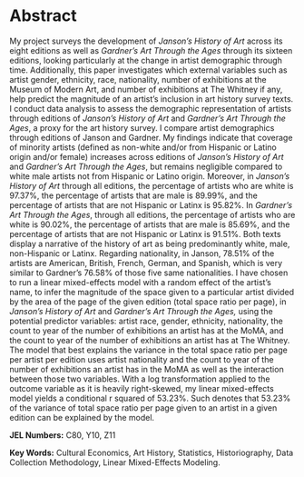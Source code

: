 # Abstract {.unnumbered}

My project surveys the development of *Janson's History of Art* across its eight editions as well as *Gardner's Art Through the Ages* through its sixteen editions, looking particularly at the change in artist demographic through time.
Additionally, this paper investigates which external variables such as artist gender, ethnicity, race, nationality, number of exhibitions at the Museum of Modern Art, and number of exhibitions at The Whitney if any, help predict the magnitude of an artist's inclusion in art history survey texts.
I conduct data analysis to assess the demographic representation of artists through editions of *Janson's History of Art* and *Gardner's Art Through the Ages*, a proxy for the art history survey.
I compare artist demographics through editions of Janson and Gardner.
My findings indicate that coverage of minority artists (defined as non-white and/or from Hispanic or Latino origin and/or female) increases across editions of *Janson's History of Art* and *Gardner's Art Through the Ages*, but remains negligible compared to white male artists not from Hispanic or Latino origin.
Moreover, in *Janson's History of Art* through all editions, the percentage of artists who are white is 97.37%, the percentage of artists that are male is 89.99%, and the percentage of artists that are not Hispanic or Latinx is 95.82%.
In *Gardner's Art Through the Ages*, through all editions, the percentage of artists who are white is 90.02%, the percentage of artists that are male is 85.69%, and the percentage of artists that are not Hispanic or Latinx is 91.51%.
Both texts display a narrative of the history of art as being predominantly white, male, non-Hispanic or Latinx.
Regarding nationality, in Janson, 78.51% of the artists are American, British, French, German, and Spanish, which is very similar to Gardner's 76.58% of those five same nationalities.
I have chosen to run a linear mixed-effects model with a random effect of the artist's name, to infer the magnitude of the space given to a particular artist divided by the area of the page of the given edition (total space ratio per page), in *Janson's History of Art* and *Gardner's Art Through the Ages,* using the potential predictor variables: artist race, gender, ethnicity, nationality, the count to year of the number of exhibitions an artist has at the MoMA, and the count to year of the number of exhibitions an artist has at The Whitney.
The model that best explains the variance in the total space ratio per page per artist per edition uses artist nationality and the count to year of the number of exhibitions an artist has in the MoMA as well as the interaction between those two variables.
With a log transformation applied to the outcome variable as it is heavily right-skewed, my linear mixed-effects model yields a conditional r squared of 53.23%.
Such denotes that 53.23% of the variance of total space ratio per page given to an artist in a given edition can be explained by the model.


**JEL Numbers:** C80, Y10, Z11

**Key Words:** Cultural Economics, Art History, Statistics, Historiography, Data Collection Methodology, Linear Mixed-Effects Modeling.
